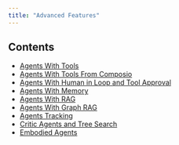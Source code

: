 ```yaml
---
title: "Advanced Features"
---
```


## Contents

- [Agents With Tools](./agents_with_tools)
- [Agents With Tools From Composio](./agents_with_tools_from_Composio)
- [Agents With Human in Loop and Tool Approval](./agents_with_human_in_loop_and_tool_approval)
- [Agents With Memory](./agents_with_memory)
- [Agents With RAG](./agents_with_rag)
- [Agents With Graph RAG](./agents_with_graph_rag)
- [Agents Tracking](./agents_tracking)
- [Critic Agents and Tree Search](./critic_agents_and_tree_search)
- [Embodied Agents](./embodied_agents)
